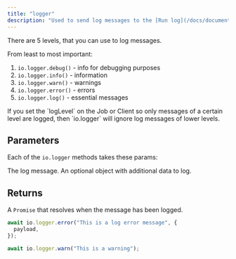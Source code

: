 ```yaml
---
title: "logger"
description: "Used to send log messages to the [Run log](/docs/documentation/guides/viewing-runs)."
---
```


There are 5 levels, that you can use to log messages.

From least to most important:

1. `io.logger.debug()` - info for debugging purposes
2. `io.logger.info()` - information
3. `io.logger.warn()` - warnings
4. `io.logger.error()` - errors
5. `io.logger.log()` - essential messages

<Note>
  If you set the `logLevel` on the Job or Client so only messages of a certain
  level are logged, then `io.logger` will ignore log messages of lower levels.
</Note>

## Parameters

Each of the `io.logger` methods takes these params:

<ResponseField name="message" type="string" required>
  The log message.
</ResponseField>
<ResponseField name="properties" type="object">
  An optional object with additional data to log.
</ResponseField>

## Returns

A `Promise` that resolves when the message has been logged.

<RequestExample>

```ts error with additional data
await io.logger.error("This is a log error message", {
  payload,
});
```

```ts warning
await io.logger.warn("This is a warning");
```

</RequestExample>
